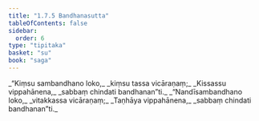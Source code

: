 ```yaml
---
title: "1.7.5 Bandhanasutta"
tableOfContents: false
sidebar:
  order: 6
type: "tipitaka"
basket: "su"
book: "saga"
---
```



<DynamicBreadcrumb />

<Division number="65" book="saga" bookNo="12" page="37">

<Paragraph number="319" type="verses" book="saga">
_“Kiṃsu sambandhano loko,_  
_kiṃsu tassa vicāraṇaṃ;_  
_Kissassu vippahānena,_  
_sabbaṃ chindati bandhanan”ti._  

</Paragraph>

<Paragraph number="320" type="verses" book="saga">
_“Nandīsambandhano loko,_  
_vitakkassa vicāraṇaṃ;_  
_Taṇhāya vippahānena,_  
_sabbaṃ chindati bandhanan”ti._
</Paragraph>
</Division>